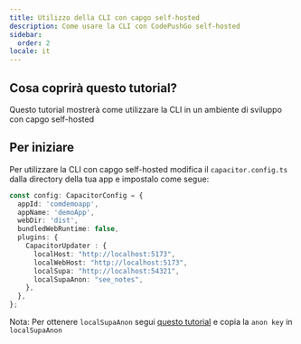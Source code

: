 ```yaml
---
title: Utilizzo della CLI con capgo self-hosted
description: Come usare la CLI con CodePushGo self-hosted
sidebar:
  order: 2
locale: it
---
```


## Cosa coprirà questo tutorial?

Questo tutorial mostrerà come utilizzare la CLI in un ambiente di sviluppo con capgo self-hosted

## Per iniziare

Per utilizzare la CLI con capgo self-hosted modifica il `capacitor.config.ts` dalla directory della tua app e impostalo come segue:

```ts
const config: CapacitorConfig = {
  appId: 'comdemoapp',
  appName: 'demoApp',
  webDir: 'dist',
  bundledWebRuntime: false,
  plugins: {
    CapacitorUpdater : {
      localHost: "http://localhost:5173",
      localWebHost: "http://localhost:5173",
      localSupa: "http://localhost:54321",
      localSupaAnon: "see_notes",
    },
  },
};
```

Nota: Per ottenere `localSupaAnon` segui [questo tutorial](/docs/self-hosted/local-dev/getting-started/) e copia la `anon key` in `localSupaAnon`